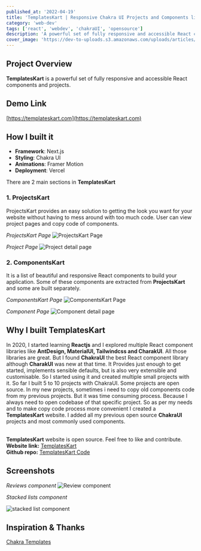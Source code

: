 ```yaml
---
published_at: '2022-04-19'
title: 'TemplatesKart | Responsive Chakra UI Projects and Components list'
category: 'web-dev'
tags: ['react', 'webdev', 'chakraUI', 'opensource']
description: 'A powerful set of fully responsive and accessible React components and projects'
cover_image: 'https://dev-to-uploads.s3.amazonaws.com/uploads/articles/4781x486qji9y5uoijka.png'
---
```


## Project Overview

**TemplatesKart** is a powerful set of fully responsive and accessible React components and projects.

## Demo Link

[https://templateskart.com](https://templateskart.com)

## How I built it

- **Framework**: Next.js
- **Styling**: Chakra UI
- **Animations**: Framer Motion
- **Deployment**: Vercel

There are 2 main sections in **TemplatesKart**

### 1. ProjectsKart

ProjectsKart provides an easy solution to getting the look you want for your website without having to mess around with too much code. User can view project pages and copy code of components.

_ProjectsKart Page_
![ProjectsKart Page](https://dev-to-uploads.s3.amazonaws.com/uploads/articles/gqscfh2gwixlj35ig3fv.png)

_Project Page_
![Project detail page](https://dev-to-uploads.s3.amazonaws.com/uploads/articles/9i38lluhbqoyb6qzyuup.png)

### 2. ComponentsKart

It is a list of beautiful and responsive React components to build your application. Some of these components are extracted from **ProjectsKart** and some are built separately.

_ComponentsKart Page_
![ComponentsKart Page](https://dev-to-uploads.s3.amazonaws.com/uploads/articles/29wcbhz4qxw9emtnv6uf.png)

_Component Page_
![Component detail page](https://dev-to-uploads.s3.amazonaws.com/uploads/articles/d6oh62c9oz1hjwoiln3i.png)

## Why I built TemplatesKart

In 2020, I started learning **Reactjs** and I explored multiple React component libraries like **AntDesign, MaterialUI, Tailwindcss and CharakUI**. All those libraries are great. But I found **ChakraUI** the best React component library although **CharakUI** was new at that time. It Provides just enough to get started, implements sensible defaults, but is also very extensible and customisable. So I started using it and created multiple small projects with it. So far I built 5 to 10 projects with ChakraUI. Some projects are open source. In my new projects, sometimes i need to copy old components code from my previous projects. But it was time consuming process. Because I always need to open codebase of that specific project. So as per my needs and to make copy code process more convenient I created a **TemplatesKart** website. I added all my previous open source **ChakraUI** projects and most commonly used components.<br /><br />

**TemplatesKart** website is open source. Feel free to like and contribute.<br />
**Website link:** [TemplatesKart](https://templateskart.com) <br />
**Github repo:** [TemplatesKart Code](https://github.com/MA-Ahmad/templateskart)

## Screenshots

_Reviews component_
![Review component](https://dev-to-uploads.s3.amazonaws.com/uploads/articles/gj60lxsdf4iru28iaezn.png)

_Stacked lists component_

![stacked list component](https://dev-to-uploads.s3.amazonaws.com/uploads/articles/upm4e71xcoycwqb2p7ws.png)

## Inspiration & Thanks

[Chakra Templates️](https://chakra-templates.dev)
